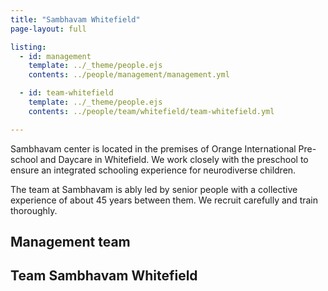 ```yaml
---
title: "Sambhavam Whitefield"
page-layout: full

listing:
  - id: management
    template: ../_theme/people.ejs
    contents: ../people/management/management.yml

  - id: team-whitefield
    template: ../_theme/people.ejs
    contents: ../people/team/whitefield/team-whitefield.yml

---
```

Sambhavam center is located in the premises of Orange International Pre-school and Daycare in Whitefield. We work closely with the preschool to ensure an integrated schooling experience for neurodiverse children. 

The team at Sambhavam is ably led by senior people with a collective experience of about 45 years between them. We recruit carefully and train thoroughly. 

## Management team

::: {#management}

:::

## Team Sambhavam Whitefield

::: {#team-whitefield}

:::

